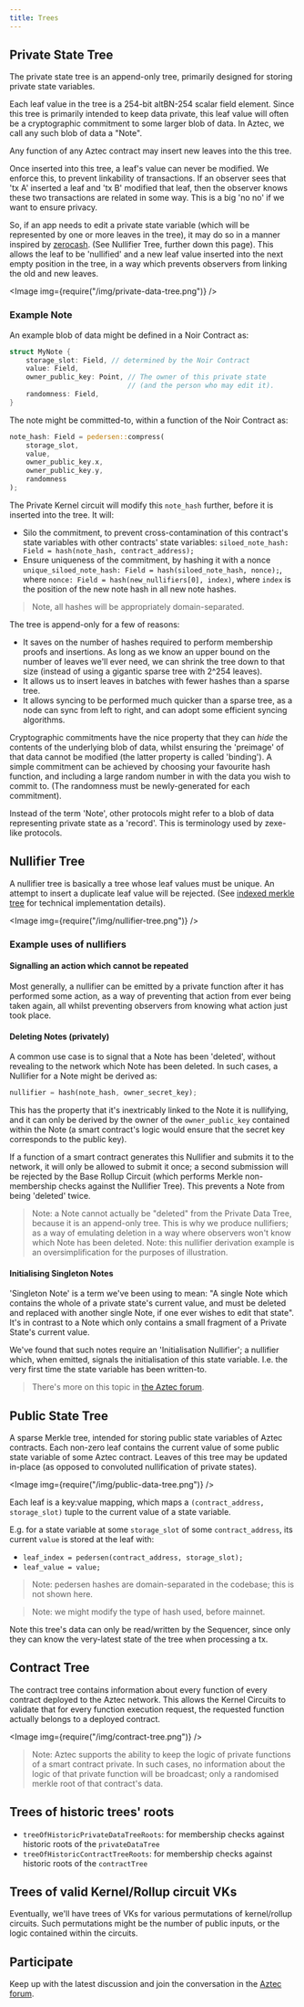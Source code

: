 ```yaml
---
title: Trees
---
```



<Disclaimer/>

## Private State Tree

The private state tree is an append-only tree, primarily designed for storing private state variables.

Each leaf value in the tree is a 254-bit altBN-254 scalar field element. Since this tree is primarily intended to keep data private, this leaf value will often be a cryptographic commitment to some larger blob of data. In Aztec, we call any such blob of data a "Note".

Any function of any Aztec contract may insert new leaves into the this tree.

Once inserted into this tree, a leaf's value can never be modified. We enforce this, to prevent linkability of transactions. If an observer sees that 'tx A' inserted a leaf and 'tx B' modified that leaf, then the observer knows these two transactions are related in some way. This is a big 'no no' if we want to ensure privacy.

So, if an app needs to edit a private state variable (which will be represented by one or more leaves in the tree), it may do so in a manner inspired by [zerocash](http://zerocash-project.org/media/pdf/zerocash-extended-20140518.pdf). (See Nullifier Tree, further down this page). This allows the leaf to be 'nullified' and a new leaf value inserted into the next empty position in the tree, in a way which prevents observers from linking the old and new leaves.

<Image img={require("/img/private-data-tree.png")} />

<!-- TODO: consider separating Note and Nullifier examples into their own doc, because it's actually a very large topic in itself, and can be expanded upon in much more detail than shown here. -->

### Example Note

An example blob of data might be defined in a Noir Contract as:

```rust
struct MyNote {
    storage_slot: Field, // determined by the Noir Contract
    value: Field,
    owner_public_key: Point, // The owner of this private state
                             // (and the person who may edit it).
    randomness: Field,
}
```

The note might be committed-to, within a function of the Noir Contract as:

```rust
note_hash: Field = pedersen::compress(
    storage_slot,
    value,
    owner_public_key.x,
    owner_public_key.y,
    randomness
);
```

The Private Kernel circuit will modify this `note_hash` further, before it is inserted into the tree. It will:

- Silo the commitment, to prevent cross-contamination of this contract's state variables with other contracts' state variables:
  `siloed_note_hash: Field = hash(note_hash, contract_address);`
- Ensure uniqueness of the commitment, by hashing it with a nonce
  `unique_siloed_note_hash: Field = hash(siloed_note_hash, nonce);`, where `nonce: Field = hash(new_nullifiers[0], index)`, where `index` is the position of the new note hash in all new note hashes.

> Note, all hashes will be appropriately domain-separated.

The tree is append-only for a few of reasons:

- It saves on the number of hashes required to perform membership proofs and insertions. As long as we know an upper bound on the number of leaves we'll ever need, we can shrink the tree down to that size (instead of using a gigantic sparse tree with 2^254 leaves).
- It allows us to insert leaves in batches with fewer hashes than a sparse tree.
- It allows syncing to be performed much quicker than a sparse tree, as a node can sync from left to right, and can adopt some efficient syncing algorithms.

Cryptographic commitments have the nice property that they can _hide_ the contents of the underlying blob of data, whilst ensuring the
'preimage' of that data cannot be modified (the latter property is called 'binding'). A simple commitment can be achieved by choosing your favourite hash function, and including a large random number in with the data you wish to commit to. (The randomness must be newly-generated for each commitment).

Instead of the term 'Note', other protocols might refer to a blob of data representing private state as a 'record'. This is terminology used by zexe-like protocols.

## Nullifier Tree

A nullifier tree is basically a tree whose leaf values must be unique. An attempt to insert a duplicate leaf value will be rejected. (See [indexed merkle tree](./trees/indexed-merkle-tree) for technical implementation details).

<Image img={require("/img/nullifier-tree.png")} />

### Example uses of nullifiers

#### Signalling an action which cannot be repeated

Most generally, a nullifier can be emitted by a private function after it has performed some action, as a way of preventing that action from ever being taken again, all whilst preventing observers from knowing what action just took place.

#### Deleting Notes (privately)

A common use case is to signal that a Note has been 'deleted', without revealing to the network which Note has been deleted. In such cases, a Nullifier for a Note might be derived as:

```rust
nullifier = hash(note_hash, owner_secret_key);
```

This has the property that it's inextricably linked to the Note it is nullifying, and it can only be derived by the owner of the `owner_public_key` contained within the Note (a smart contract's logic would ensure that the secret key corresponds to the public key).

If a function of a smart contract generates this Nullifier and submits it to the network, it will only be allowed to submit it once; a second submission will be rejected by the Base Rollup Circuit (which performs Merkle non-membership checks against the Nullifier Tree). This prevents a Note from being 'deleted' twice.

> Note: a Note cannot actually be "deleted" from the Private Data Tree, because it is an append-only tree. This is why we produce nullifiers; as a way of emulating deletion in a way where observers won't know which Note has been deleted.
> Note: this nullifier derivation example is an oversimplification for the purposes of illustration.

#### Initialising Singleton Notes

'Singleton Note' is a term we've been using to mean: "A single Note which contains the whole of a private state's current value, and must be deleted and replaced with another single Note, if one ever wishes to edit that state". It's in contrast to a Note which only contains a small fragment of a Private State's current value. <!-- TODO: write about fragmented private state, somewhere. -->

We've found that such notes require an 'Initialisation Nullifier'; a nullifier which, when emitted, signals the initialisation of this state variable. I.e. the very first time the state variable has been written-to.

> There's more on this topic in [the Aztec forum](https://discourse.aztec.network/t/utxo-syntax-2-initialising-singleton-utxos/47).

## Public State Tree

A sparse Merkle tree, intended for storing public state variables of Aztec contracts. Each non-zero leaf contains the current value of some public state variable of some Aztec contract. Leaves of this tree may be updated in-place (as opposed to convoluted nullification of private states).

<Image img={require("/img/public-data-tree.png")} />

Each leaf is a key:value mapping, which maps a `(contract_address, storage_slot)` tuple to the current value of a state variable.

E.g. for a state variable at some `storage_slot` of some `contract_address`, its current `value` is stored at the leaf with:

- `leaf_index = pedersen(contract_address, storage_slot);`
- `leaf_value = value;`

> Note: pedersen hashes are domain-separated in the codebase; this is not shown here.

> Note: we might modify the type of hash used, before mainnet.

Note this tree's data can only be read/written by the Sequencer, since only they can know the very-latest state of the tree when processing a tx.

## Contract Tree

The contract tree contains information about every function of every contract deployed to the Aztec network. This allows the Kernel Circuits to validate that for every function execution request, the requested function actually belongs to a deployed contract.

<Image img={require("/img/contract-tree.png")} />

> Note: Aztec supports the ability to keep the logic of private functions of a smart contract private. In such cases, no information about the logic of that private function will be broadcast; only a randomised merkle root of that contract's data.

## Trees of historic trees' roots

- `treeOfHistoricPrivateDataTreeRoots`: for membership checks against historic roots of the `privateDataTree`
- `treeOfHistoricContractTreeRoots`: for membership checks against historic roots of the `contractTree`

## Trees of valid Kernel/Rollup circuit VKs

Eventually, we'll have trees of VKs for various permutations of kernel/rollup circuits. Such permutations might be the number of public inputs, or the logic contained within the circuits.

## Participate

Keep up with the latest discussion and join the conversation in the [Aztec forum](https://discourse.aztec.network).

